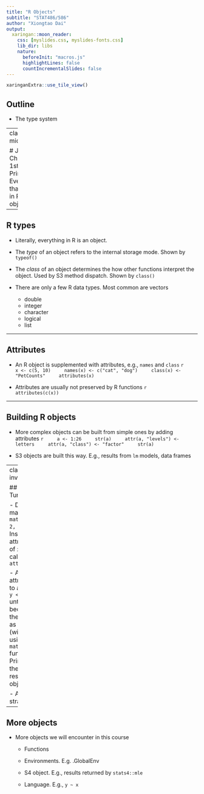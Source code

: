 ```yaml
---
title: "R Objects"
subtitle: "STAT486/586"
author: "Xiongtao Dai"
output:
  xaringan::moon_reader:
    css: [myslides.css, myslides-fonts.css]
    lib_dir: libs
    nature:
      beforeInit: "macros.js"
      highlightLines: false
      countIncrementalSlides: false
---
```


```r
xaringanExtra::use_tile_view()
```


## Outline

- The type system

---
class: middle

# John Chamber's 1st Principle: Everything that exists in R is an object

---

## R types

- Literally, everything in R is an object. 

- The *type* of an object refers to the internal storage mode. Shown by `typeof()`

- The *class* of an object determines the how other functions interpret the object. Used by S3 method dispatch. Shown by `class()`

- There are only a few R data types. Most common are vectors
    - double
    - integer
    - character
    - logical
    - list

---

## Attributes

- An R object is supplemented with attributes, e.g., `names` and `class`
    ```r
    x <- c(5, 10)
    names(x) <- c("cat", "dog")
    class(x) <- "PetCounts"
    attributes(x)
    ```

- Attributes are usually not preserved by R functions
    ```r
    attributes(c(x))
    ```

---

## Building R objects

- More complex objects can be built from simple ones by adding attributes
    ```r
    a <- 1:26
    str(a)
    attr(a, "levels") <- letters
    attr(a, "class") <- "factor"
    str(a)
    ```


- S3 objects are built this way. E.g., results from `lm` models, data frames

---
class: inverse

## Your Turn

- Define a matrix `x <- matrix(1:6, 2, 3)`. Inspect the attributes of `x` by calling `attribute`

- Add attributes to a vector `y <- 1:6` until it becomes the same as `x` (without using the `matrix` function). Print out the resulting object

- Anything strange?

---
## More objects

- More objects we will encounter in this course

    - Functions
    
    - Environments. E.g. .GlobalEnv
    
    - S4 object. E.g., results returned by `stats4::mle`
    
    - Language. E.g., `y ~ x`
	

